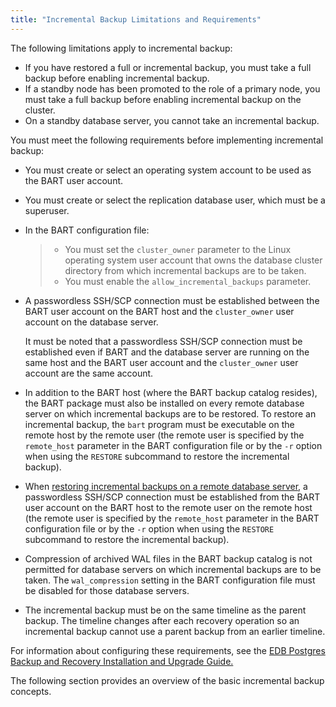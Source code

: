 ```yaml
---
title: "Incremental Backup Limitations and Requirements"
---
```


<div id="incremental_backup_limitations_and_requirements" class="registered_link"></div>


The following limitations apply to incremental backup:

-   If you have restored a full or incremental backup, you must take a full backup before enabling incremental backup.
-   If a standby node has been promoted to the role of a primary node, you must take a full backup before enabling incremental backup on the cluster.
-   On a standby database server, you cannot take an incremental backup.

You must meet the following requirements before implementing incremental backup:

-   You must create or select an operating system account to be used as the BART user account.

-   You must create or select the replication database user, which must be a superuser.

-   In the BART configuration file:

    > -   You must set the `cluster_owner` parameter to the Linux operating system user account that owns the database cluster directory from which incremental backups are to be taken.
    > -   You must enable the `allow_incremental_backups` parameter.

-   A passwordless SSH/SCP connection must be established between the BART user account on the BART host and the `cluster_owner` user account on the database server.

    It must be noted that a passwordless SSH/SCP connection must be established even if BART and the database server are running on the same host and the BART user account and the `cluster_owner` user account are the same account.

-   In addition to the BART host (where the BART backup catalog resides), the BART package must also be installed on every remote database server on which incremental backups are to be restored. To restore an incremental backup, the `bart` program must be executable on the remote host by the remote user (the remote user is specified by the `remote_host` parameter in the BART configuration file or by the `-r` option when using the `RESTORE` subcommand to restore the incremental backup).

-   When [restoring incremental backups on a remote database server](../../03_overview/01_block-level_incremental_backup/#restoring_an_incremental_backup_on_a_remote_host), a passwordless SSH/SCP connection must be established from the BART user account on the BART host to the remote user on the remote host (the remote user is specified by the `remote_host` parameter in the BART configuration file or by the `-r` option when using the `RESTORE` subcommand to restore the incremental backup).

-   Compression of archived WAL files in the BART backup catalog is not permitted for database servers on which incremental backups are to be taken. The `wal_compression` setting in the BART configuration file must be disabled for those database servers.

-   The incremental backup must be on the same timeline as the parent backup. The timeline changes after each recovery operation so an incremental backup cannot use a parent backup from an earlier timeline.

For information about configuring these requirements, see the [EDB Postgres Backup and Recovery Installation and Upgrade Guide.](https://www.enterprisedb.com/edb-docs/)

The following section provides an overview of the basic incremental backup concepts.
